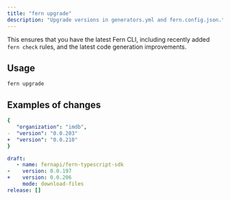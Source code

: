 ```yaml
---
title: "fern upgrade"
description: "Upgrade versions in generators.yml and fern.config.json."
---
```


This ensures that you have the latest Fern CLI, including recently added
`fern check` rules, and the latest code generation improvements.

## Usage

```
fern upgrade
```

## Examples of changes

```yml /fern/fern.config.json
{
   "organization": "imdb",
-  "version": "0.0.203"
+  "version": "0.0.210"
}
```

```yml /fern/api/generators.yml
draft:
   - name: fernapi/fern-typescript-sdk
-    version: 0.0.197
+    version: 0.0.206
     mode: download-files
release: []
```
